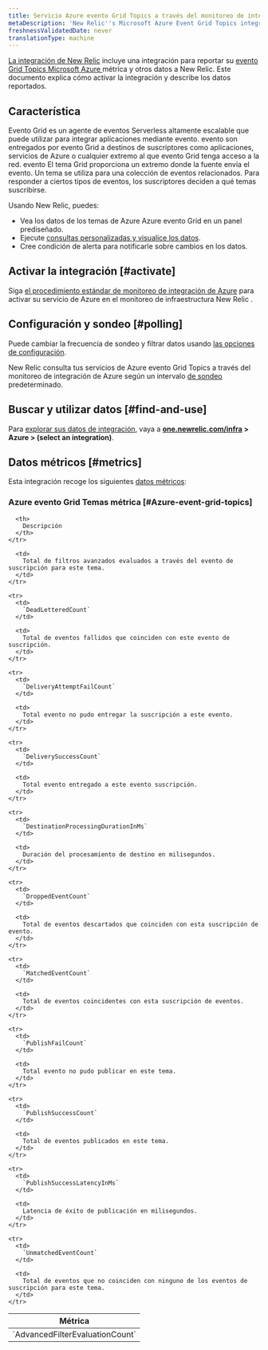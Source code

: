 ```yaml
---
title: Servicio Azure evento Grid Topics a través del monitoreo de integración de Azure
metaDescription: 'New Relic''s Microsoft Azure Event Grid Topics integration: what data it reports and how to enable it.'
freshnessValidatedDate: never
translationType: machine
---
```


[La integración de New Relic](/docs/infrastructure/integrations-getting-started/getting-started/introduction-infrastructure-integrations) incluye una integración para reportar su [evento Grid Topics Microsoft Azure ](https://azure.microsoft.com/en-us/products/event-grid/)métrica y otros datos a New Relic. Este documento explica cómo activar la integración y describe los datos reportados.

## Característica

Evento Grid es un agente de eventos Serverless altamente escalable que puede utilizar para integrar aplicaciones mediante evento. evento son entregados por evento Grid a destinos de suscriptores como aplicaciones, servicios de Azure o cualquier extremo al que evento Grid tenga acceso a la red. evento El tema Grid proporciona un extremo donde la fuente envía el evento. Un tema se utiliza para una colección de eventos relacionados. Para responder a ciertos tipos de eventos, los suscriptores deciden a qué temas suscribirse.

Usando New Relic, puedes:

* Vea los datos de los temas de Azure Azure evento Grid en un panel prediseñado.
* Ejecute [consultas personalizadas y visualice los datos](/docs/infrastructure/integrations-getting-started/getting-started/use-integration-data-new-relic-insights).
* Cree condición de alerta para notificarle sobre cambios en los datos.

## Activar la integración [#activate]

Siga [el procedimiento estándar de monitoreo de integración de Azure](/docs/infrastructure/microsoft-azure-integrations/azure-integrations-list/azure-monitor) para activar su servicio de Azure en el monitoreo de infraestructura New Relic .

## Configuración y sondeo [#polling]

Puede cambiar la frecuencia de sondeo y filtrar datos usando [las opciones de configuración](/docs/infrastructure/microsoft-azure-integrations/azure-integrations-list/azure-monitor/#settings).

New Relic consulta tus servicios de Azure evento Grid Topics a través del monitoreo de integración de Azure según un intervalo [de sondeo](/docs/infrastructure/microsoft-azure-integrations/azure-integrations-list/azure-monitor/#settings) predeterminado.

## Buscar y utilizar datos [#find-and-use]

Para [explorar sus datos de integración](/docs/infrastructure/integrations/find-use-infrastructure-integration-data), vaya a <DNT>**[one.newrelic.com/infra](https://one.newrelic.com/infra) > Azure > (select an integration)**</DNT>.

## Datos métricos [#metrics]

Esta integración recoge los siguientes [datos métricos](/docs/infrastructure/integrations-getting-started/getting-started/understand-integration-data-data-types#metric):

### Azure evento Grid Temas métrica [#Azure-event-grid-topics]

<table>
  <thead>
    <tr>
      <th style={{ width: "300px" }}>
        Métrica
      </th>

      <th>
        Descripción
      </th>
    </tr>
  </thead>

  <tbody>
    <tr>
      <td>
        `AdvancedFilterEvaluationCount`
      </td>

      <td>
        Total de filtros avanzados evaluados a través del evento de suscripción para este tema.
      </td>
    </tr>

    <tr>
      <td>
        `DeadLetteredCount`
      </td>

      <td>
        Total de eventos fallidos que coinciden con este evento de suscripción.
      </td>
    </tr>

    <tr>
      <td>
        `DeliveryAttemptFailCount`
      </td>

      <td>
        Total evento no pudo entregar la suscripción a este evento.
      </td>
    </tr>

    <tr>
      <td>
        `DeliverySuccessCount`
      </td>

      <td>
        Total evento entregado a este evento suscripción.
      </td>
    </tr>

    <tr>
      <td>
        `DestinationProcessingDurationInMs`
      </td>

      <td>
        Duración del procesamiento de destino en milisegundos.
      </td>
    </tr>

    <tr>
      <td>
        `DroppedEventCount`
      </td>

      <td>
        Total de eventos descartados que coinciden con esta suscripción de evento.
      </td>
    </tr>

    <tr>
      <td>
        `MatchedEventCount`
      </td>

      <td>
        Total de eventos coincidentes con esta suscripción de eventos.
      </td>
    </tr>

    <tr>
      <td>
        `PublishFailCount`
      </td>

      <td>
        Total evento no pudo publicar en este tema.
      </td>
    </tr>

    <tr>
      <td>
        `PublishSuccessCount`
      </td>

      <td>
        Total de eventos publicados en este tema.
      </td>
    </tr>

    <tr>
      <td>
        `PublishSuccessLatencyInMs`
      </td>

      <td>
        Latencia de éxito de publicación en milisegundos.
      </td>
    </tr>

    <tr>
      <td>
        `UnmatchedEventCount`
      </td>

      <td>
        Total de eventos que no coinciden con ninguno de los eventos de suscripción para este tema.
      </td>
    </tr>
  </tbody>
</table>
